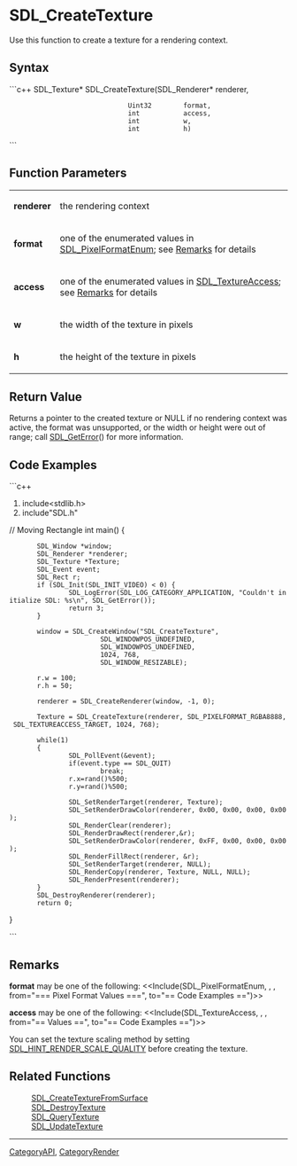 <!-- pragma section-numbers off -->
<!-- pragma disable-camelcase -->

= SDL_CreateTexture =
Use this function to create a texture for a rendering context.


== Syntax ==
```c++
SDL_Texture* SDL_CreateTexture(SDL_Renderer* renderer,
                               Uint32        format,
                               int           access,
                               int           w,
                               int           h)
```

== Function Parameters ==
{|
|'''renderer'''
|the rendering context
|-
|'''format'''
|one of the enumerated values in [[SDL_PixelFormatEnum]]; see [[#format|Remarks]] for details
|-
|'''access'''
|one of the enumerated values in [[SDL_TextureAccess]]; see [[#access|Remarks]] for details
|-
|'''w'''
|the width of the texture in pixels
|-
|'''h'''
|the height of the texture in pixels
|}

== Return Value ==
Returns a pointer to the created texture or NULL if no rendering context was active, the format was unsupported, or the width or height were out of range; call [[SDL_GetError]]() for more information.

== Code Examples ==
```c++
#include<stdlib.h>
#include"SDL.h"
// Moving Rectangle
int main()
{
        SDL_Window *window;
        SDL_Renderer *renderer;
        SDL_Texture *Texture;
        SDL_Event event;
        SDL_Rect r;
        if (SDL_Init(SDL_INIT_VIDEO) < 0) {
                SDL_LogError(SDL_LOG_CATEGORY_APPLICATION, "Couldn't initialize SDL: %s\n", SDL_GetError());
                return 3;
        }

        window = SDL_CreateWindow("SDL_CreateTexture",
                        SDL_WINDOWPOS_UNDEFINED,
                        SDL_WINDOWPOS_UNDEFINED,
                        1024, 768,
                        SDL_WINDOW_RESIZABLE);

        r.w = 100;
        r.h = 50;

        renderer = SDL_CreateRenderer(window, -1, 0);

        Texture = SDL_CreateTexture(renderer, SDL_PIXELFORMAT_RGBA8888, SDL_TEXTUREACCESS_TARGET, 1024, 768);


        while(1)
        {
                SDL_PollEvent(&event);
                if(event.type == SDL_QUIT)
                        break;
                r.x=rand()%500;
                r.y=rand()%500;

                SDL_SetRenderTarget(renderer, Texture);
                SDL_SetRenderDrawColor(renderer, 0x00, 0x00, 0x00, 0x00);
                SDL_RenderClear(renderer);
                SDL_RenderDrawRect(renderer,&r);
                SDL_SetRenderDrawColor(renderer, 0xFF, 0x00, 0x00, 0x00);
                SDL_RenderFillRect(renderer, &r);
                SDL_SetRenderTarget(renderer, NULL);
                SDL_RenderCopy(renderer, Texture, NULL, NULL);
                SDL_RenderPresent(renderer);
        }
        SDL_DestroyRenderer(renderer);
        return 0;
}

```

== Remarks ==
<span id="format"></span> '''format''' may be one of the following:
<<Include(SDL_PixelFormatEnum, , , from="=== Pixel Format Values ===", to="== Code Examples ==")>>

<span id="access"></span> '''access''' may be one of the following:
<<Include(SDL_TextureAccess, , , from="== Values ==", to="== Code Examples ==")>>

You can set the texture scaling method by setting [[SDL_HINT_RENDER_SCALE_QUALITY]] before creating the texture.

== Related Functions ==
:[[SDL_CreateTextureFromSurface]]
:[[SDL_DestroyTexture]]
:[[SDL_QueryTexture]]
:[[SDL_UpdateTexture]]

----
[[CategoryAPI]], [[CategoryRender]]
